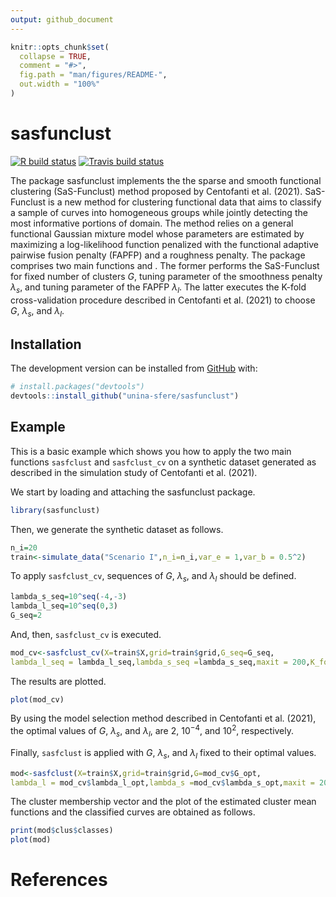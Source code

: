 ```yaml
---
output: github_document
---
```


<!-- README.md is generated from README.Rmd. Please edit that file -->

```r
knitr::opts_chunk$set(
  collapse = TRUE,
  comment = "#>",
  fig.path = "man/figures/README-",
  out.width = "100%"
)
```

# sasfunclust

<!-- badges: start -->
[![R build status](https://github.com/unina-sfere/sasfunclust/workflows/R-CMD-check/badge.svg)](https://github.com/unina-sfere/sasfunclust/actions)
[![Travis build status](https://travis-ci.com/unina-sfere/sasfunclust.svg?branch=master)](https://travis-ci.com/unina-sfere/sasfunclust)
<!-- badges: end -->

The package  sasfunclust implements the the sparse and smooth functional clustering (SaS-Funclust) method proposed by Centofanti et al. (2021).
SaS-Funclust is a new method for clustering functional data that aims to classify a sample of curves into homogeneous groups while jointly detecting the most informative portions of domain.
The method relies on a general functional Gaussian mixture model whose parameters are estimated by maximizing a log-likelihood function penalized with the functional adaptive pairwise fusion penalty (FAPFP) and a roughness penalty.
The package comprises two main functions \code{sasfclust} and \code{sasfclust_cv}. 
The former performs the SaS-Funclust for fixed number of clusters $G$, tuning parameter of the smoothness penalty $\lambda_s$, and tuning parameter of the FAPFP $\lambda_l$.
The latter executes the K-fold cross-validation procedure  described in Centofanti et al. (2021) to   choose  $G$, $\lambda_s$, and $\lambda_l$.

## Installation



The development version can be installed from [GitHub](https://github.com/) with:

``` r
# install.packages("devtools")
devtools::install_github("unina-sfere/sasfunclust")
```
## Example


This is a basic example which shows you how to apply the two main functions `sasfclust` and `sasfclust_cv` on a synthetic dataset generated as  described in the simulation study of Centofanti et al. (2021).



We start by loading and attaching the sasfunclust package.
```r
library(sasfunclust)
```

Then, we generate the synthetic dataset as follows.
```r
n_i=20
train<-simulate_data("Scenario I",n_i=n_i,var_e = 1,var_b = 0.5^2)
```

To apply `sasfclust_cv`,  sequences of $G$, $\lambda_s$, and $\lambda_l$ should be defined.
```r
lambda_s_seq=10^seq(-4,-3)
lambda_l_seq=10^seq(0,3)
G_seq=2
```
And, then, `sasfclust_cv` is executed.
```r
mod_cv<-sasfclust_cv(X=train$X,grid=train$grid,G_seq=G_seq,
lambda_l_seq = lambda_l_seq,lambda_s_seq =lambda_s_seq,maxit = 200,K_fold = 2,q=30)
```

The results are plotted.
```r
plot(mod_cv)
```
By using the model selection method described in Centofanti et al. (2021), the optimal values of $G$, $\lambda_s$, and $\lambda_l$, are $2$, $10^{-4}$, and $10^2$, respectively.

Finally, `sasfclust` is applied with $G$, $\lambda_s$, and $\lambda_l$ fixed to their optimal values.
```r
mod<-sasfclust(X=train$X,grid=train$grid,G=mod_cv$G_opt,
lambda_l = mod_cv$lambda_l_opt,lambda_s =mod_cv$lambda_s_opt,maxit = 200,q=30)
```
The cluster membership vector and the plot of the estimated cluster mean functions and the classified curves are obtained as follows.
```r
print(mod$clus$classes)
plot(mod)
```
# References


